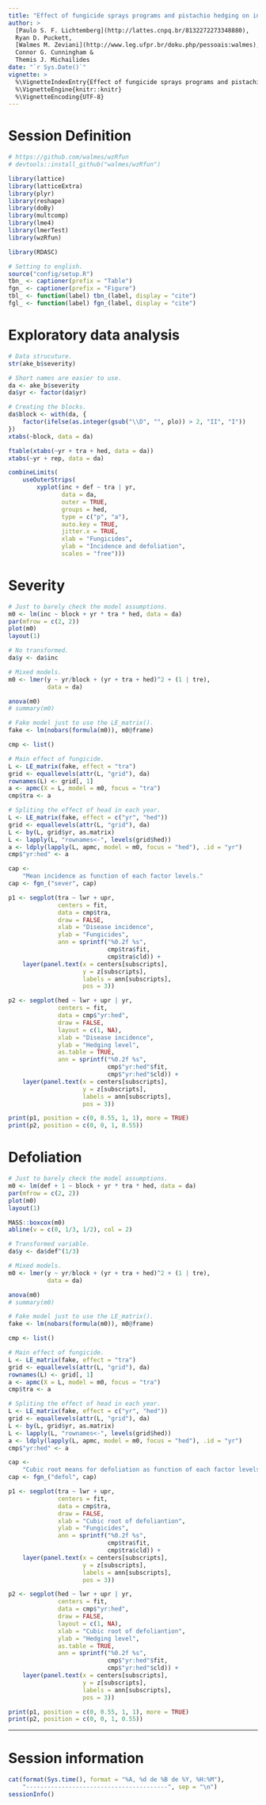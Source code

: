 ```yaml
---
title: "Effect of fungicide sprays programs and pistachio hedging on incidende and severity caused by *Alternaria* late blight in commercial pistachio orchard of Tulare County, California"
author: >
  [Paulo S. F. Lichtemberg](http://lattes.cnpq.br/8132272273348880),
  Ryan D. Puckett,
  [Walmes M. Zeviani](http://www.leg.ufpr.br/doku.php/pessoais:walmes),
  Connor G. Cunningham &
  Themis J. Michailides
date: "`r Sys.Date()`"
vignette: >
  %\VignetteIndexEntry{Effect of fungicide sprays programs and pistachio hedging on severity and defoliation caused by *Alternaria* late blight in commercial pistachio orchard of Tulare County, California}
  %\VignetteEngine{knitr::knitr}
  %\VignetteEncoding{UTF-8}
---
```


# Session Definition

```r
# https://github.com/walmes/wzRfun
# devtools::install_github("walmes/wzRfun")

library(lattice)
library(latticeExtra)
library(plyr)
library(reshape)
library(doBy)
library(multcomp)
library(lme4)
library(lmerTest)
library(wzRfun)
```
```r
library(RDASC)
```
```r
# Setting to english.
source("config/setup.R")
tbn_ <- captioner(prefix = "Table")
fgn_ <- captioner(prefix = "Figure")
tbl_ <- function(label) tbn_(label, display = "cite")
fgl_ <- function(label) fgn_(label, display = "cite")
```

# Exploratory data analysis

```r
# Data strucuture.
str(ake_b$severity)

# Short names are easier to use.
da <- ake_b$severity
da$yr <- factor(da$yr)

# Creating the blocks.
da$block <- with(da, {
    factor(ifelse(as.integer(gsub("\\D", "", plo)) > 2, "II", "I"))
})
xtabs(~block, data = da)

ftable(xtabs(~yr + tra + hed, data = da))
xtabs(~yr + rep, data = da)

combineLimits(
    useOuterStrips(
        xyplot(inc + def ~ tra | yr,
               data = da,
               outer = TRUE,
               groups = hed,
               type = c("p", "a"),
               auto.key = TRUE,
               jitter.x = TRUE,
               xlab = "Fungicides",
               ylab = "Incidence and defoliation",
               scales = "free")))
```

# Severity

```r
# Just to barely check the model assumptions.
m0 <- lm(inc ~ block + yr * tra * hed, data = da)
par(mfrow = c(2, 2))
plot(m0)
layout(1)

# No transformed.
da$y <- da$inc

# Mixed models.
m0 <- lmer(y ~ yr/block + (yr + tra + hed)^2 + (1 | tre),
           data = da)

anova(m0)
# summary(m0)
```

```r
# Fake model just to use the LE_matrix().
fake <- lm(nobars(formula(m0)), m0@frame)

cmp <- list()

# Main effect of fungicide.
L <- LE_matrix(fake, effect = "tra")
grid <- equallevels(attr(L, "grid"), da)
rownames(L) <- grid[, 1]
a <- apmc(X = L, model = m0, focus = "tra")
cmp$tra <- a

# Spliting the effect of head in each year.
L <- LE_matrix(fake, effect = c("yr", "hed"))
grid <- equallevels(attr(L, "grid"), da)
L <- by(L, grid$yr, as.matrix)
L <- lapply(L, "rownames<-", levels(grid$hed))
a <- ldply(lapply(L, apmc, model = m0, focus = "hed"), .id = "yr")
cmp$"yr:hed" <- a
```

```r
cap <-
    "Mean incidence as function of each factor levels."
cap <- fgn_("sever", cap)

p1 <- segplot(tra ~ lwr + upr,
              centers = fit,
              data = cmp$tra,
              draw = FALSE,
              xlab = "Disease incidence",
              ylab = "Fungicides",
              ann = sprintf("%0.2f %s",
                            cmp$tra$fit,
                            cmp$tra$cld)) +
    layer(panel.text(x = centers[subscripts],
                     y = z[subscripts],
                     labels = ann[subscripts],
                     pos = 3))

p2 <- segplot(hed ~ lwr + upr | yr,
              centers = fit,
              data = cmp$"yr:hed",
              draw = FALSE,
              layout = c(1, NA),
              xlab = "Disease incidence",
              ylab = "Hedging level",
              as.table = TRUE,
              ann = sprintf("%0.2f %s",
                            cmp$"yr:hed"$fit,
                            cmp$"yr:hed"$cld)) +
    layer(panel.text(x = centers[subscripts],
                     y = z[subscripts],
                     labels = ann[subscripts],
                     pos = 3))

print(p1, position = c(0, 0.55, 1, 1), more = TRUE)
print(p2, position = c(0, 0, 1, 0.55))
```

# Defoliation

```r
# Just to barely check the model assumptions.
m0 <- lm(def + 1 ~ block + yr * tra * hed, data = da)
par(mfrow = c(2, 2))
plot(m0)
layout(1)

MASS::boxcox(m0)
abline(v = c(0, 1/3, 1/2), col = 2)

# Transformed variable.
da$y <- da$def^(1/3)

# Mixed models.
m0 <- lmer(y ~ yr/block + (yr + tra + hed)^2 + (1 | tre),
           data = da)

anova(m0)
# summary(m0)
```

```r
# Fake model just to use the LE_matrix().
fake <- lm(nobars(formula(m0)), m0@frame)

cmp <- list()

# Main effect of fungicide.
L <- LE_matrix(fake, effect = "tra")
grid <- equallevels(attr(L, "grid"), da)
rownames(L) <- grid[, 1]
a <- apmc(X = L, model = m0, focus = "tra")
cmp$tra <- a

# Spliting the effect of head in each year.
L <- LE_matrix(fake, effect = c("yr", "hed"))
grid <- equallevels(attr(L, "grid"), da)
L <- by(L, grid$yr, as.matrix)
L <- lapply(L, "rownames<-", levels(grid$hed))
a <- ldply(lapply(L, apmc, model = m0, focus = "hed"), .id = "yr")
cmp$"yr:hed" <- a
```

```r
cap <-
    "Cubic root means for defoliation as function of each factor levels."
cap <- fgn_("defol", cap)

p1 <- segplot(tra ~ lwr + upr,
              centers = fit,
              data = cmp$tra,
              draw = FALSE,
              xlab = "Cubic root of defoliantion",
              ylab = "Fungicides",
              ann = sprintf("%0.2f %s",
                            cmp$tra$fit,
                            cmp$tra$cld)) +
    layer(panel.text(x = centers[subscripts],
                     y = z[subscripts],
                     labels = ann[subscripts],
                     pos = 3))

p2 <- segplot(hed ~ lwr + upr | yr,
              centers = fit,
              data = cmp$"yr:hed",
              draw = FALSE,
              layout = c(1, NA),
              xlab = "Cubic root of defoliantion",
              ylab = "Hedging level",
              as.table = TRUE,
              ann = sprintf("%0.2f %s",
                            cmp$"yr:hed"$fit,
                            cmp$"yr:hed"$cld)) +
    layer(panel.text(x = centers[subscripts],
                     y = z[subscripts],
                     labels = ann[subscripts],
                     pos = 3))

print(p1, position = c(0, 0.55, 1, 1), more = TRUE)
print(p2, position = c(0, 0, 1, 0.55))
```

****
# Session information

```r
cat(format(Sys.time(), format = "%A, %d de %B de %Y, %H:%M"),
    "----------------------------------------", sep = "\n")
sessionInfo()
```

<!------------------------------------------- -->
[Paulo S. F. Lichtemberg]: http://lattes.cnpq.br/8132272273348880
[Walmes M. Zeviani]: http://www.leg.ufpr.br/doku.php/pessoais:walmes
